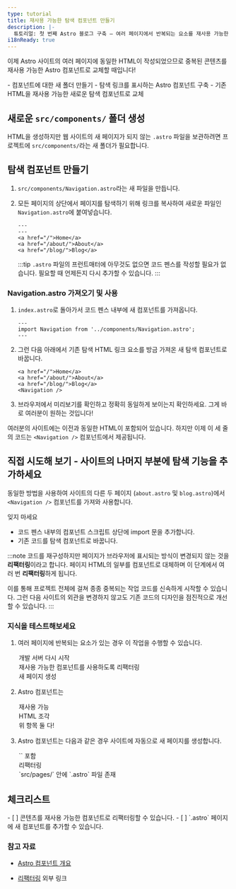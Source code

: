 ```yaml
---
type: tutorial
title: 재사용 가능한 탐색 컴포넌트 만들기
description: |-
  튜토리얼: 첫 번째 Astro 블로그 구축 — 여러 페이지에서 반복되는 요소를 재사용 가능한 컴포넌트로 교체
i18nReady: true
---
```



이제 Astro 사이트의 여러 페이지에 동일한 HTML이 작성되었으므로 중복된 콘텐츠를 재사용 가능한 Astro 컴포넌트로 교체할 때입니다!

<PreCheck>
  - 컴포넌트에 대한 새 폴더 만들기
  - 탐색 링크를 표시하는 Astro 컴포넌트 구축
  - 기존 HTML을 재사용 가능한 새로운 탐색 컴포넌트로 교체
</PreCheck>

## 새로운 `src/components/` 폴더 생성

HTML을 생성하지만 웹 사이트의 새 페이지가 되지 않는 `.astro` 파일을 보관하려면 프로젝트에 `src/components/`라는 새 폴더가 필요합니다.

## 탐색 컴포넌트 만들기

1. `src/components/Navigation.astro`라는 새 파일을 만듭니다.

2. 모든 페이지의 상단에서 페이지를 탐색하기 위해 링크를 복사하여 새로운 파일인 `Navigation.astro`에 붙여넣습니다.

    ```astro title="src/components/Navigation.astro" "---"
    ---
    ---
    <a href="/">Home</a>
    <a href="/about/">About</a>
    <a href="/blog/">Blog</a>
    ```
    :::tip
    `.astro` 파일의 프런트매터에 아무것도 없으면 코드 펜스를 작성할 필요가 없습니다. 필요할 때 언제든지 다시 추가할 수 있습니다.
    :::

### Navigation.astro 가져오기 및 사용

1. `index.astro`로 돌아가서 코드 펜스 내부에 새 컴포넌트를 가져옵니다.

    ```astro title="src/pages/index.astro"
    ---
    import Navigation from '../components/Navigation.astro';
    ---
    ```

2. 그런 다음 아래에서 기존 탐색 HTML 링크 요소를 방금 가져온 새 탐색 컴포넌트로 바꿉니다.

    ```astro title="src/pages/index.astro" del={1-3} ins={4}
    <a href="/">Home</a>
    <a href="/about/">About</a>
    <a href="/blog/">Blog</a>
    <Navigation />
    ```

3. 브라우저에서 미리보기를 확인하고 정확히 동일하게 보이는지 확인하세요. 그게 바로 여러분이 원하는 것입니다!

여러분의 사이트에는 이전과 동일한 HTML이 포함되어 있습니다. 하지만 이제 이 세 줄의 코드는 `<Navigation />` 컴포넌트에서 제공됩니다.

<Box icon="puzzle-piece">

## 직접 시도해 보기 - 사이트의 나머지 부분에 탐색 기능을 추가하세요

동일한 방법을 사용하여 사이트의 다른 두 페이지 (`about.astro` 및 `blog.astro`)에서 `<Navigation />` 컴포넌트를 가져와 사용합니다.

잊지 마세요
- 코드 펜스 내부의 컴포넌트 스크립트 상단에 import 문을 추가합니다.
- 기존 코드를 탐색 컴포넌트로 바꿉니다.

</Box>

:::note
코드를 재구성하지만 페이지가 브라우저에 표시되는 방식이 변경되지 않는 것을 **리팩터링**이라고 합니다. 페이지 HTML의 일부를 컴포넌트로 대체하며 이 단계에서 여러 번 **리팩터링**하게 됩니다.

이를 통해 프로젝트 전체에 걸쳐 종종 중복되는 작업 코드를 신속하게 시작할 수 있습니다. 그런 다음 사이트의 외관을 변경하지 않고도 기존 코드의 디자인을 점진적으로 개선할 수 있습니다.
:::

<Box icon="question-mark">

### 지식을 테스트해보세요

1. 여러 페이지에 반복되는 요소가 있는 경우 이 작업을 수행할 수 있습니다.

    <MultipleChoice>
      <Option>
        개발 서버 다시 시작
      </Option>
      <Option isCorrect>
       재사용 가능한 컴포넌트를 사용하도록 리팩터링
      </Option>
      <Option>
       새 페이지 생성
      </Option>
    </MultipleChoice>

2. Astro 컴포넌트는

    <MultipleChoice>
      <Option>
        재사용 가능
      </Option>
      <Option>
        HTML 조각
      </Option>
      <Option isCorrect>
        위 항목 둘 다!
      </Option>
    </MultipleChoice>

3. Astro 컴포넌트는 다음과 같은 경우 사이트에 자동으로 새 페이지를 생성합니다.

    <MultipleChoice>
      <Option>
        `<html></html>` 포함
      </Option>
      <Option>
        리팩터링
      </Option>
      <Option isCorrect>
        `src/pages/` 안에 `.astro` 파일 존재
      </Option>
    </MultipleChoice>
</Box>

<Box icon="check-list">

## 체크리스트

<Checklist>
- [ ] 콘텐츠를 재사용 가능한 컴포넌트로 리팩터링할 수 있습니다.
- [ ] `.astro` 페이지에 새 컴포넌트를 추가할 수 있습니다.
</Checklist>

</Box>

### 참고 자료 

- [Astro 컴포넌트 개요](/ko/core-concepts/astro-components/)

- [리팩터링](https://refactoring.com/) <Badge>외부 링크</Badge>
